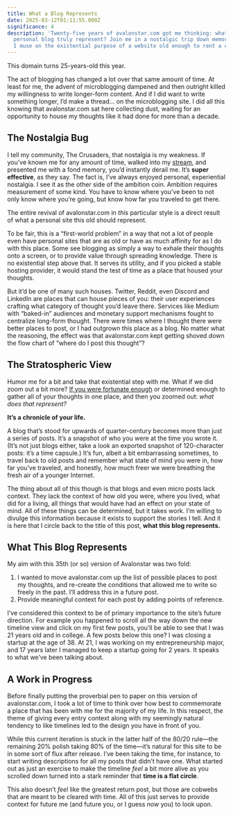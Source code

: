 ```yaml
---
title: What a Blog Represents
date: 2025-03-12T01:11:55.000Z
significance: 4
description: 'Twenty-five years of avalonstar.com got me thinking: what does a
  personal blog truly represent? Join me in a nostalgic trip down memory lane as
  I muse on the existential purpose of a website old enough to rent a car.'
---
```


This domain turns 25-years-old this year.

The act of blogging has changed a lot over that same amount of time. At least for me, the advent of microblogging dampened and then outright killed my willingness to write longer-form content. And if I did want to write something longer, I’d make a thread... on the microblogging site. I did all this knowing that avalonstar.com sat here collecting dust, waiting for an opportunity to house my thoughts like it had done for more than a decade.

## The Nostalgia Bug

I tell my community, The Crusaders, that nostalgia is my weakness. If you’ve known me for any amount of time, walked into my [stream](https://twitch.tv/avalonstar), and presented me with a fond memory, you’d instantly derail me. It’s **super effective**, as they say. The fact is, I’ve always enjoyed personal, experiential nostalgia. I see it as the other side of the ambition coin. Ambition requires measurement of some kind. You have to know where you’ve been to not only know where you’re going, but know how far you traveled to get there.

The entire revival of avalonstar.com in _this_ particular style is a direct result of what a personal site this old should represent.

To be fair, this is a “first-world problem” in a way that not a lot of people even have personal sites that are as old or have as much affinity for as I do with this place. Some see blogging as simply a way to exhale their thoughts onto a screen, or to provide value through spreading knowledge. There is no existential step above that. It serves its utility, and if you picked a stable hosting provider, it would stand the test of time as a place that housed your thoughts.

But it’d be one of many such houses. Twitter, Reddit, even Discord and LinkedIn are places that can house pieces of you: their user experiences crafting what category of thought you’d leave there. Services like Medium with “baked-in” audiences and monetary support mechanisms fought to centralize long-form thought. There were times where I thought there were better places to post, or I had outgrown this place as a blog. No matter what the reasoning, the effect was that avalonstar.com kept getting shoved down the flow chart of “where do I post this thought”?

## The Stratospheric View

Humor me for a bit and take that existential step with me. What if we did zoom out a bit more? [If you were fortunate enough](https://snook.ca) or determined enough to gather all of your thoughts in one place, and then you zoomed out: _what does that represent?_

**It’s a chronicle of your life.**

A blog that’s stood for upwards of quarter-century becomes more than just a series of posts. It’s a snapshot of who you were at the time you wrote it. (It’s not just blogs either, take a look an exported snapshot of 120-character posts: it’s a time capsule.) It’s fun, albeit a bit embarrassing sometimes, to travel back to old posts and remember what state of mind you were in, how far you’ve traveled, and honestly, how much freer we were breathing the fresh air of a younger Internet.

The thing about all of this though is that blogs and even micro posts lack context. They lack the context of how old you were, where you lived, what did for a living, all things that would have had an effect on your state of mind. All of these things can be determined, but it takes work. I’m willing to divulge this information because it exists to support the stories I tell. And it is here that I circle back to the title of this post, **what this blog represents.**

## What This Blog Represents

My aim with this 35th (or so) version of Avalonstar was two fold:

1. I wanted to move avalonstar.com up the list of possible places to post my thoughts, and re-create the conditions that allowed me to write so freely in the past. I’ll address this in a future post.
2. Provide meaningful context for each post by adding points of reference.

I’ve considered this context to be of primary importance to the site’s future direction. For example you happened to scroll all the way down the new timeline view and click on my first few posts, you’ll be able to see that I was 21 years old and in college. A few posts below this one? I was closing a startup at the age of 38. At 21, I was working on my entrepreneurship major, and 17 years later I managed to keep a startup going for 2 years. It speaks to what we’ve been talking about.

## A Work in Progress

Before finally putting the proverbial pen to paper on this version of avalonstar.com, I took a lot of time to think over how best to commemorate a place that has been with me for the majority of my life. In this respect, the theme of giving every entry context along with my seemingly natural tendency to like timelines led to the design you have in front of you.

While this current iteration is stuck in the latter half of the 80/20 rule—the remaining 20% polish taking 80% of the time—it’s natural for this site to be in some sort of flux after release. I’ve been taking the time, for instance, to start writing descriptions for all my posts that didn’t have one. What started out as just an exercise to make the timeline _feel_ a bit more alive as you scrolled down turned into a stark reminder that **time is a flat circle**.

This also doesn’t _feel_ like the greatest return post, but those are cobwebs that are meant to be cleared with time. All of this just serves to provide context for future me (and future you, or I guess _now_ you) to look upon.
